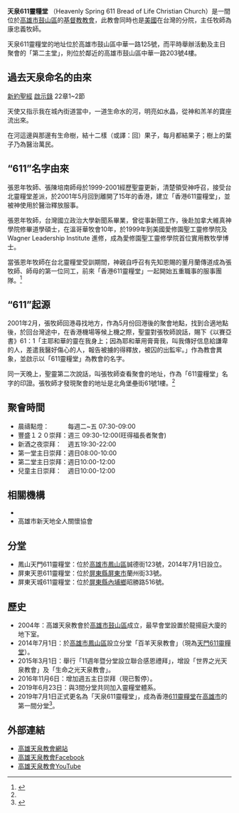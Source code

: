 '''天泉611靈糧堂''' （Heavenly Spring 611 Bread of Life Christian Church）是一間位於[[高雄市|高雄市]][[鼓山區|鼓山區]]的[[基督教|基督教]][[教會|教會]]，此教會同時也是[[美國|美國]]{{link-en|禾場宣教神學院|Harvest Bible College}}在台灣的分院，主任牧師為康忠義牧師。

天泉611靈糧堂的地址位於高雄市鼓山區中華一路125號，而平時舉辦活動及主日聚會的「第二主堂」，則位於鄰近的高雄市鼓山區中華一路203號4樓。

==過去天泉命名的由來==

[[新約聖經|新約聖經]] [[啟示錄|啟示錄]] 22章1~2節

天使又指示我在城內街道當中，一道生命水的河，明亮如水晶，從神和羔羊的寶座流出來。

在河這邊與那邊有生命樹，結十二樣（或譯：回）果子，每月都結果子；樹上的葉子乃為醫治萬民。

== “611”名字由來 ==
張恩年牧師、張陳培南師母於1999-2001經歷聖靈更新，清楚領受神呼召，接受台北靈糧堂差派，於2001年5月回到離開了15年的香港，建立「香港611靈糧堂」，並被神使用於醫治釋放服事。

張恩年牧師，台灣國立政治大學新聞系畢業，曾從事新聞工作，後赴加拿大維真神學院修畢道學碩士，在溫哥華牧會10年，於1999年到美國愛修園聖工靈修學院及Wagner Leadership Institute 進修，成為愛修園聖工靈修學院首位實用教牧學博士。

當張恩年牧師在台北靈糧堂受訓期間，神親自呼召有先知恩賜的董月蘭傳道成為張牧師、師母的第一位同工，前來「香港611靈糧堂」一起開始五重職事的服事團隊。<ref name="#1">{{cite web |title=611小檔案 |ref=https://church611.org/611%e5%b0%8f%e6%aa%94%e6%a1%88/}}</ref>

== “611”起源 ==
2001年2月，張牧師回港尋找地方，作為5月份回港後的聚會地點，找到合適地點後，於回台灣途中，在香港機場等候上機之際，聖靈對張牧師說話，賜下《以賽亞書》61：1「主耶和華的靈在我身上；因為耶和華用膏膏我，叫我傳好信息給謙卑的人，差遣我醫好傷心的人，報告被擄的得釋放，被囚的出監牢。」作為教會異象，並啟示以「611靈糧堂」為教會的名字。

同一天晚上，聖靈第二次說話，叫張牧師查看聚會的地址，作為「611靈糧堂」名字的印證。張牧師才發現聚會的地址是北角堡壘街61號1樓。<ref name="#1"/>

==聚會時間==
* 晨禱點燈：　　　每週二~五 07:30-09:00
* 豐盛１２０崇拜：週三 09:30-12:00(旺得福長者聚會)
* 新酒之夜崇拜：　週五19:30-22:00
* 第一堂主日崇拜：週日08:00-10:00
* 第二堂主日崇拜：週日10:00-12:00
* 兒童主日崇拜：　週日10:00-12:00

==相關機構==
*{{link-en|禾場宣教神學院|Harvest Bible College}}
*高雄市新天地全人關懷協會

==分堂==

* 鳳山天門611靈糧堂：位於[[高雄市|高雄市]][[鳳山區|鳳山區]]誠德街123號，2014年7月1日設立。
* 屏東天恩611靈糧堂：位於[[屏東縣|屏東縣]][[屏東市|屏東市]]蘭州街33號。
* 屏東天城611靈糧堂：位於[[屏東縣|屏東縣]][[內埔鄉|內埔鄉]]昭勝路516號。

==歷史==
* 2004年：高雄天泉教會於[[高雄市|高雄市]][[鼓山區|鼓山區]]成立，最早會堂設置於龍揚庭大廈的地下室。
* 2014年7月1日：於[[高雄市|高雄市]][[鳳山區|鳳山區]]設立分堂「百羊天泉教會」（現為[[天門611靈糧堂|天門611靈糧堂]]）。
* 2015年3月1日：舉行「11週年暨分堂設立聯合感恩禮拜」，增設「世界之光天泉教會」及「生命之光天泉教會」。
* 2016年11月6日：增加週五主日崇拜（現已暫停）。
*2019年6月23日：與3間分堂共同加入靈糧堂體系。
*2019年7月1日正式更名為「天泉611靈糧堂」，成為香港[[611靈糧堂|611靈糧堂]]在[[高雄市|高雄市]]的第一間分堂<ref>{{Cite web|title=天泉611靈糧堂|url=https://church611.org/2019/06/24/%e5%a4%a9%e6%b3%89611%e9%9d%88%e7%b3%a7%e5%a0%82/|accessdate=2019-06-29|date=2019-06-24|work=611 Bread of Life Christian Church|language=zh-hant}}</ref>。

==外部連結==
*[https://web.archive.org/web/20161220233503/http://www.hsc.org.tw/index.php 高雄天泉教會網站]
*[https://www.facebook.com/khh.hsc/?fref=ts 高雄天泉教會Facebook]
*[https://www.youtube.com/channel/UCIfOMQE3H60q8wa2w61Bqig 高雄天泉教會YouTube]